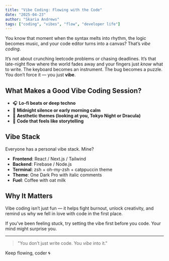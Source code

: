 ```yaml
---
title: "Vibe Coding: Flowing with the Code"
date: "2025-04-23"
author: "Skaria Andrews"
tags: ["coding", "vibes", "flow", "developer life"]
---
```


You know that moment when the syntax melts into rhythm, the logic becomes music, and your code editor turns into a canvas? That’s _vibe coding_.

It’s not about crunching leetcode problems or chasing deadlines. It’s that late-night flow where the world fades away and your fingers just _know_ what to write. The keyboard becomes an instrument. The bug becomes a puzzle. You don’t force it — you just **vibe**.

## What Makes a Good Vibe Coding Session?

- 🎧 **Lo-fi beats or deep techno**
- 🌙 **Midnight silence or early morning calm**
- 🌈 **Aesthetic themes (looking at you, Tokyo Night or Dracula)**
- 🔁 **Code that feels like storytelling**

## Vibe Stack

Everyone has a personal vibe stack. Mine?

- **Frontend**: React / Next.js / Tailwind
- **Backend**: Firebase / Node.js
- **Terminal**: zsh + oh-my-zsh + catppuccin theme
- **Theme**: One Dark Pro with italic comments
- **Fuel**: Coffee with oat milk

## Why It Matters

Vibe coding isn’t just fun — it helps fight burnout, unlock creativity, and remind us why we fell in love with code in the first place.

If you’ve been feeling stuck, try setting the vibe first before you code. Your mind might surprise you.

---

> "You don’t just write code. You _vibe_ into it."

Keep flowing, coder 🌀
